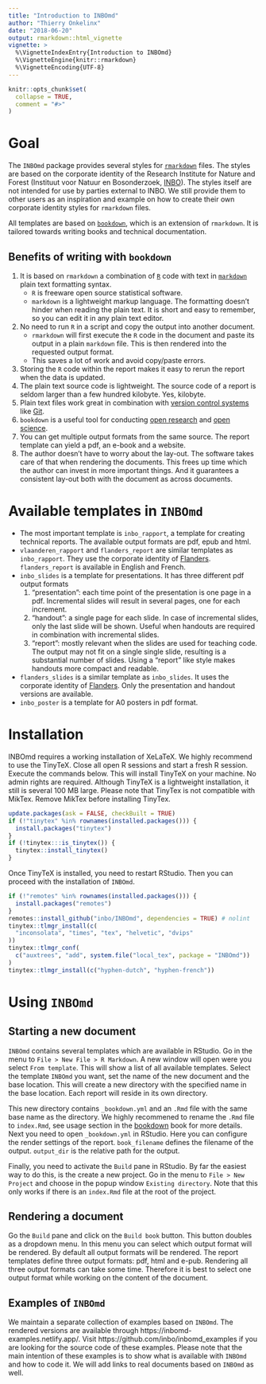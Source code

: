 ```yaml
---
title: "Introduction to INBOmd"
author: "Thierry Onkelinx"
date: "2018-06-20"
output: rmarkdown::html_vignette
vignette: >
  %\VignetteIndexEntry{Introduction to INBOmd}
  %\VignetteEngine{knitr::rmarkdown}
  %\VignetteEncoding{UTF-8}
---
```


```r
knitr::opts_chunk$set(
  collapse = TRUE,
  comment = "#>"
)
```

# Goal

The `INBOmd` package provides several styles for [`rmarkdown`](https://rmarkdown.rstudio.com/) files.
The styles are based on the corporate identity of the Research Institute for Nature and Forest (Instituut voor Natuur en Bosonderzoek, [INBO](https://www.inbo.be/en/)).
The styles itself are not intended for use by parties external to INBO.
We still provide them to other users as an inspiration and example on how to create their own corporate identity styles for `rmarkdown` files. 

All templates are based on [`bookdown`](https://bookdown.org/home/about/), which is an extension of `rmarkdown`.
It is tailored towards writing books and technical documentation.

## Benefits of writing with `bookdown`

1. It is based on `rmarkdown` a combination of [`R`](https://www.r-project.org/) code with text in [`markdown`](https://en.wikipedia.org/wiki/Markdown) plain text formatting syntax.
    - `R` is freeware open source statistical software.
    - `markdown` is a lightweight markup language. The formatting doesn't hinder when reading the plain text. It is short and easy to remember, so you can edit it in any plain text editor.
1. No need to run `R` in a script and copy the output into another document.
    - `rmarkdown` will first execute the `R` code in the document and paste its output in a plain `markdown` file. This is then rendered into the requested output format.
    - This saves a lot of work and avoid copy/paste errors.
1. Storing the `R` code within the report makes it easy to rerun the report when the data is updated. 
1. The plain text source code is lightweight.
  The source code of a report is seldom larger than a few hundred kilobyte.
  Yes, kilobyte.
1. Plain text files work great in combination with [version control systems](https://en.wikipedia.org/wiki/Version_control) like [Git](https://en.wikipedia.org/wiki/Git).
1. `bookdown` is a useful tool for conducting [open research](https://en.wikipedia.org/wiki/Open_research) and [open science](https://en.wikipedia.org/wiki/Open_science).
1. You can get multiple output formats from the same source. The report template can yield a pdf, an e-book and a website.
1. The author doesn't have to worry about the lay-out. The software takes care of that when rendering the documents. This frees up time which the author can invest in more important things. And it guarantees a consistent lay-out both with the document as across documents. 

# Available templates in `INBOmd`

- The most important template is `inbo_rapport`, a template for creating technical reports. The available output formats are pdf, epub and html.
- `vlaanderen_rapport` and `flanders_report` are similar templates as `inbo_rapport`.
  They use the corporate identity of [Flanders](https://www.vlaanderen.be/).
  `flanders_report` is available in English and French.
- `inbo_slides` is a template for presentations. It has three different pdf output formats
    1. "presentation": each time point of the presentation is one page in a pdf. Incremental slides will result in several pages, one for each increment.
    1. "handout": a single page for each slide. In case of incremental slides, only the last slide will be shown. Useful when handouts are required in combination with incremental slides.
    1. "report": mostly relevant when the slides are used for teaching code. The output may not fit on a single single slide, resulting is a substantial number of slides. Using a "report" like style makes handouts more compact and readable.
- `flanders_slides` is a similar template as `inbo_slides`.
  It uses the corporate identity of [Flanders](https://www.vlaanderen.be/).
  Only the presentation and handout versions are available.
- `inbo_poster` is a template for A0 posters in pdf format.

# Installation

INBOmd requires a working installation of XeLaTeX.
We highly recommend to use the TinyTeX.
Close all open R sessions and start a fresh R session.
Execute the commands below.
This will install TinyTeX on your machine.
No admin rights are required.
Although TinyTeX is a lightweight installation, it still is several 100 MB large.
Please note that TinyTex is not compatible with MikTex.
Remove MikTex before installing TinyTex.

```r
update.packages(ask = FALSE, checkBuilt = TRUE)
if (!"tinytex" %in% rownames(installed.packages())) {
  install.packages("tinytex")
}
if (!tinytex:::is_tinytex()) {
  tinytex::install_tinytex()
}
```

Once TinyTeX is installed, you need to restart RStudio. Then you can proceed with the installation of `INBOmd`.

```r
if (!"remotes" %in% rownames(installed.packages())) {
  install.packages("remotes")
}
remotes::install_github("inbo/INBOmd", dependencies = TRUE) # nolint
tinytex::tlmgr_install(c(
  "inconsolata", "times", "tex", "helvetic", "dvips"
))
tinytex::tlmgr_conf(
  c("auxtrees", "add", system.file("local_tex", package = "INBOmd"))
)
tinytex::tlmgr_install(c("hyphen-dutch", "hyphen-french"))
```

# Using `INBOmd`

## Starting a new document

`INBOmd` contains several templates which are available in RStudio. Go in the menu to `File > New File > R Markdown`. A new window will open were you select `From template`. This will show a list of all available templates. Select the template `INBOmd` you want, set the name of the new document and the base location. This will create a new directory with the specified name in the base location. Each report will reside in its own directory.

This new directory contains `_bookdown.yml` and an `.Rmd` file with the same base name as the directory. We highly recommened to rename the `.Rmd` file to `index.Rmd`, see usage section in the [bookdown](https://bookdown.org/yihui/bookdown/usage.html) book for more details. Next you need to open `_bookdown.yml` in RStudio. Here you can configure the render settings of the report. `book_filename` defines the filename of the output. `output_dir` is the relative path for the output.

Finally, you need to activate the `Build` pane in RStudio. By far the easiest way to do this, is the create a new project. Go in the menu to `File > New Project` and choose in the popup window `Existing directory`. Note that this only works if there is an `index.Rmd` file at the root of the project.

## Rendering a document

Go the `Build` pane and click on the `Build book` button. This button doubles as a dropdown menu. In this menu you can select which output format will be rendered. By default all output formats will be rendered. The report templates define three output formats: pdf, html and e-pub. Rendering all three output formats can take some time. Therefore it is best to select one output format while working on the content of the document.

## Examples of `INBOmd`

We maintain a separate collection of examples based on `INBOmd`.
The rendered versions are available through https://inbomd-examples.netlify.app/.
Visit https://github.com/inbo/inbomd_examples if you are looking for the source code of these examples.
Please note that the main intention of these examples is to show what is available with `INBOmd` and how to code it.
We will add links to real documents based on `INBOmd` as well.
